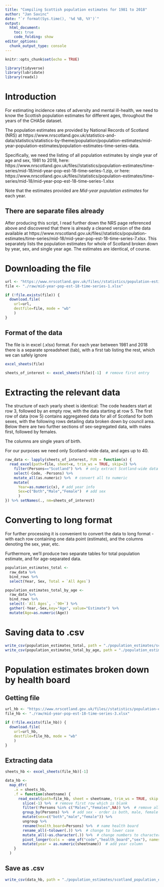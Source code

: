 ```yaml
---
title: "Compiling Scottish population estimates for 1981 to 2018"
author: "Jan Savinc"
date: "`r format(Sys.time(), '%d %B, %Y')`"
output: 
  html_document:
    toc: true
    code_folding: show
editor_options: 
  chunk_output_type: console
---
```


```r
knitr::opts_chunk$set(echo = TRUE)
```


```r
library(tidyverse)
library(lubridate)
library(readxl)
```

# Introduction

For estimating incidence rates of adversity and mental ill-health, we need to know the Scottish population estimates for different ages, throughout the years of the CHASe dataset.

The population estimates are provided by National Records of Scotland (NRS) at https://www.nrscotland.gov.uk/statistics-and-data/statistics/statistics-by-theme/population/population-estimates/mid-year-population-estimates/population-estimates-time-series-data.

Specifically, we need the listing of all population estimates by single year of age and sex, 1981 to 2018, here: https://www.nrscotland.gov.uk/files//statistics/population-estimates/time-series/mid-18/mid-year-pop-est-18-time-series-1.zip, or here: https://www.nrscotland.gov.uk/files//statistics/population-estimates/time-series/mid-18/mid-year-pop-est-18-time-series-1.xlsx

Note that the estimates provided are *Mid-year population estimates* for each year.

## There are separate files already

After producing this script, I read further down the NRS page referenced above and discovered that there is already a cleaned version of the data available at https://www.nrscotland.gov.uk/files//statistics/population-estimates/time-series/mid-18/mid-year-pop-est-18-time-series-7.xlsx. This separately lists the population estimates for whole of Scotland broken down by year, sex, and single year age. The estimates are identical, of course.

# Downloading the file

```r
url <- "https://www.nrscotland.gov.uk/files//statistics/population-estimates/time-series/mid-18/mid-year-pop-est-18-time-series-1.xlsx"
file <- "./raw/mid-year-pop-est-18-time-series-1.xlsx"

if (!file.exists(file)) {
  download.file(
    url=url, 
    destfile=file, mode = "wb"
    )
}
```

## Format of the data

The file is in excel (.xlsx) format. For each year between 1981 and 2018 there is a separate spreadsheet (tab), with a first tab listing the rest, which we can safely ignore

```r
excel_sheets(file)

sheets_of_interest <- excel_sheets(file)[-1]  # remove first entry
```

# Extracting the relevant data

The structure of each yearly sheet is identical:
The code headers start at row 3, followed by an empty row, with the data starting at row 5. The first row of data (row 5) contains aggregateed data for all of Scotland for both sexes, with the following rows detailing data broken down by council area. Below there are two further sections of sex-segregated data, with males first, followed by females.

The columns are single years of birth.

For our purposes we need only Scotland-wide data, and ages up to 40.

```r
raw_data <- lapply(sheets_of_interest, FUN = function(x) {
  read_excel(path=file, sheet=x, trim_ws = TRUE, skip=2) %>% 
    filter(Persons=="Scotland") %>%  # only extract Scotland-wide data
    select(-Code, -Persons) %>%
    mutate_all(as.numeric) %>%  # convert all to numeric
    mutate(
      Year=as.numeric(x), # add year info
      Sex=c("Both","Male","Female")  # add sex
      )
}) %>% setNames(., nm=sheets_of_interest)
```

# Converting to long format

For further processing it is convenient to convert the data to long format - with each row containing one data point (estimate), and the columns denoting the sex, year, etc.

Furthermore, we'll produce two separate tables for total population estimate, and for age-separated data.

```r
population_estimates_total <-
  raw_data %>% 
  bind_rows %>%
  select(Year, Sex, Total = `All Ages`)

population_estimates_total_by_age <-
  raw_data %>%
  bind_rows %>%
  select(-`All Ages`, -`90+`) %>%
  gather(-Year,-Sex,key="Age", value="Estimate") %>%
  mutate(Age=as.numeric(Age))
```

# Saving data to .csv

```r
write_csv(population_estimates_total, path = "./population_estimates/scotland_population_estimates_total_1981-2018.csv")
write_csv(population_estimates_total_by_age, path = "./population_estimates/scotland_population_estimates_by_age_1981-2018.csv")
```

# Population estimates broken down by health board

## Getting file

```r
url_hb <- "https://www.nrscotland.gov.uk/files//statistics/population-estimates/time-series/mid-18/mid-year-pop-est-18-time-series-3.xlsx"
file_hb <- "./raw/mid-year-pop-est-18-time-series-3.xlsx"

if (!file.exists(file_hb)) {
  download.file(
    url=url_hb, 
    destfile=file_hb, mode = "wb"
    )
}
```

## Extracting data

```r
sheets_hb <- excel_sheets(file_hb)[-1]

data_hb <- 
  map_dfr(
    .x = sheets_hb,
    .f = function(sheetname) {
      read_excel(path=file_hb, sheet = sheetname, trim_ws = TRUE, skip = 2) %>%
        slice(-1) %>%  # remove first row which is blank
        filter(!Persons %in% c("Males","Females",NA)) %>%  # remove all non-informative rows
        group_by(Persons) %>%  # add sex - order is both, male, female
        mutate(sex=c("both","male","female")) %>%
        ungroup %>%
        rename(health_board=Persons) %>%  # name health board
        rename_all(~tolower(.)) %>%  # change to lower case
        mutate_all(~as.character(.)) %>%  # change numbers to character type for merging (all ages, 0, 1, 2, ... 90+)
        pivot_longer(cols = -one_of("code","health_board","sex"), names_to = "age", values_to = "population") %>%  # convert to long format
        mutate(year = as.numeric(sheetname))  # add year column
    }
  )
```

## Save as .csv

```r
write_csv(data_hb, path = "./population_estimates/scotland_population_estimates_by_health_board_age_sex_1981-2018.csv")
```